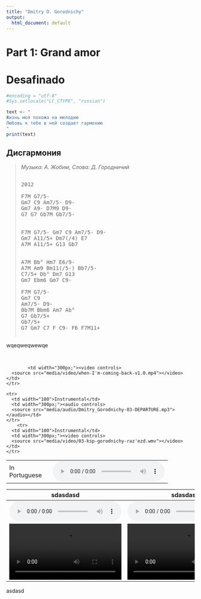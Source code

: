 ```yaml
---
title: "Dmitry O. Gorodnichy"
output:
  html_document: default
---
```


<style type="text/css">
.title {
  display: none;
}

#getting-started img {
  margin-right: 10px;
}

</style>

# Part 1: Grand amor {-}


# Desafinado


```r
#encoding = "utf-8"
#Sys.setlocale("LC_CTYPE", "russian")

text <- "
Жизнь моя похожа на мелодию 
Любовь к тебе в ней создает гармонию 
"
print(text)

```


<!-- João Gilberto (1985) | Люда Городничая (2001) -->
<!-- ----- | ------------- -->


<!-- João Gilberto (1975)    -->
<!-- <embed align="center" src="https://www.youtube.com/embed/n81JA6xSbcs" width="300"></embed>   -->

<!-- Люда Городничая (2001)   -->
<!-- <embed align="center" src="https://www.youtube.com/embed/phoncqrWLv4" width="300"></embed> -->


## Дисгармония {-}

<blockquote>
<cite>
Музыка: А. Жобим, Слова: Д. Городничий
</cite>
<pre>

2012

F7M G7/5- 
Gm7 C9 Am7/5- D9- 
Gm7 A9- D7M9 D9- 
G7 G7 Gb7M Gb7/5-


F7M G7/5- Gm7 C9 Am7/5- D9- 
Gm7 A11/5+ Dm7(/4) E7 
A7M A11/5+ G13 Gb7


A7M Bb° Hm7 E6/9-
A7M Am9 Bm11(/5-) Bb7/5-
C7/5+ Db° Dm7 G13
Gm7 Ebm6 Gm7 C9- 

F7M G7/5- 
Gm7 C9 
Am7/5- D9- 
Bb7M Bbm6 Am7 Ab°
G7 Gb7/5+ 
Gb7/5+ 
G7 Gm7 C7 F C9- F6 F7M11+

</pre>
</blockquote>




<div markdown="1" align="center" style="padding-right:48px;">
wqeqweqwewqe
</div><br>


<table width="600" border="0" cellspacing="10" cellpadding="0">
  <tbody>
    <tr>
      <td width="100">In Portuguese</td>
      <td width="300px;"><audio controls>  
      <source src="media/audio/air-to-breath-4-4.mid"></audio></td>
            <td width="300px;"><video controls>  
      <source src="media/video/when-I'm-coming-back-v1.0.mp4"></video></td>
    </tr>
    
    <tr>
      <td width="100">Instrumental</td>
      <td width="300px;"><audio controls>  
      <source src="media/audio/Dmitry_Gorodnichy-03-DEPARTURE.mp3"></audio></td>
    </tr>
        <tr>
      <td width="100">Instrumental</td>
      <td width="300px;"><video controls>  
      <source src="media/video/03-ksp-gorodnichy-raz'ezd.wmv"></video></td>
    </tr>

  </tbody>
</table>

sdasdasd | sdasdas 
-------- | -------
<audio controls><source src="media/audio/air-to-breath-4-4.mid"></audio>|<audio controls><source src="media/audio/Dmitry_Gorodnichy-03-DEPARTURE.mp3"></audio>
<video controls><source src="media/video/when-I'm-coming-back-v1.0.mp4"></video>|<video controls> <source src="media/video/03-ksp-gorodnichy-raz'ezd.wmv"></video>
      
      
asdasd
      
